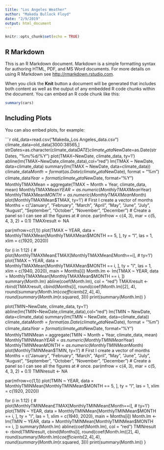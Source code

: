 ```yaml
---
title: "Los Angeles Weather"
author: "Makeda Bullock Floyd"
date: "2/9/2019"
output: html_document
---
```


```r
knitr::opts_chunk$set(echo = TRUE)


```

## R Markdown

This is an R Markdown document. Markdown is a simple formatting syntax for authoring HTML, PDF, and MS Word documents. For more details on using R Markdown see <http://rmarkdown.rstudio.com>.

When you click the **Knit** button a document will be generated that includes both content as well as the output of any embedded R code chunks within the document. You can embed an R code chunk like this:

```r
summary(cars)
```

## Including Plots

You can also embed plots, for example:

```r
old_data=read.csv("Makeda_Los Angeles_data.csv")
climate_data=old_data[3000:38565,]
strDates=as.character(climate_data$DATE)
climate_data$NewDate=as.Date(strDates, "%m/%d/%Y")
plot(TMAX~NewDate, climate_data, ty='l')
abline(lm(TMAX~NewDate,climate_data),col="red")
lm(TMAX ~ NewDate, data=climate_data)
summary(lm(TMAX ~ NewDate, data=climate_data))
climate_data$Month = format(as.Date(climate_data$NewDate), format = "%m")
climate_data$Year = format(climate_data$NewDate, format="%Y")
MonthlyTMAXMean = aggregate(TMAX ~ Month + Year, climate_data, mean)
MonthlyTMAXMean$YEAR = as.numeric(MonthlyTMAXMean$Year)
MonthlyTMAXMean$MONTH = as.numeric(MonthlyTMAXMean$Month)
plot(MonthlyTMAXMean$TMAX, ty='l')
# First I create a vector of months
Months = c("January", "February", "March", "April",
"May", "June", "July", "August", "September", "October",
"November", "December")
# Create a panel so I can see all the figures at
# once.
par(mfrow = c(4, 3), mar = c(5, 4, 3, 2) + 0.1)
TMAXresult <- NA

par(mfrow=c(1,1))
plot(TMAX ~ YEAR, data = MonthlyTMAXMean[MonthlyTMAXMean$MONTH ==
5, ], ty = "l", las = 1, xlim = c(1920, 2020))



for (i in 1:12) {
# plot(MonthlyTMAXMean£TMAX[MonthlyTMAXMean£Month==i],
# ty='l')
plot(TMAX ~ YEAR, data = MonthlyTMAXMean[MonthlyTMAXMean$MONTH ==
i, ], ty = "l", las = 1, xlim = c(1940, 2020),
main = Months[i])
Month.lm <- lm(TMAX ~ YEAR, data = MonthlyTMAXMean[MonthlyTMAXMean$MONTH ==
i, ])
summary(Month.lm)
abline(coef(Month.lm), col = "red")
TMAXresult <- rbind(TMAXresult, cbind(Months[i],
round(coef(Month.lm)[2], 4), round(summary(Month.lm)$coefficients[2,
4], 4), round(summary(Month.lm)$r.squared,
3)))
print(summary(Month.lm))
}



plot(TMIN~NewDate, climate_data, ty='l')
abline(lm(TMIN~NewDate,climate_data),col="red")
lm(TMIN ~ NewDate, data=climate_data)
summary(lm(TMIN ~ NewDate, data=climate_data))
climate_data$Month = format(as.Date(climate_data$NewDate), format = "%m")
climate_data$Year = format(climate_data$NewDate, format="%Y")
MonthlyTMINMean = aggregate(TMIN ~ Month + Year, climate_data, mean)
MonthlyTMINMean$YEAR = as.numeric(MonthlyTMINMean$Year)
MonthlyTMINMean$MONTH = as.numeric(MonthlyTMINMean$Month)
plot(MonthlyTMINMean$TMIN, ty='l')
# First I create a vector of months
Months = c("January", "February", "March", "April",
"May", "June", "July", "August", "September", "October",
"November", "December")
# Create a panel so I can see all the figures at
# once.
par(mfrow = c(4, 3), mar = c(5, 4, 3, 2) + 0.1)
TMINresult <- NA

par(mfrow=c(1,1))
plot(TMIN ~ YEAR, data = MonthlyTMINMean[MonthlyTMINMean$MONTH ==
5, ], ty = "l", las = 1, xlim = c(1920, 2020))



for (i in 1:12) {
# plot(MonthlyTMINMean£TMAX[MonthlyTMINMean£Month==i],
# ty='l')
plot(TMIN ~ YEAR, data = MonthlyTMINMean[MonthlyTMINMean$MONTH ==
i, ], ty = "l", las = 1, xlim = c(1940, 2020),
main = Months[i])
Month.lm <- lm(TMIN ~ YEAR, data = MonthlyTMINMean[MonthlyTMINMean$MONTH ==
i, ])
summary(Month.lm)
abline(coef(Month.lm), col = "red")
TMINresult <- rbind(TMINresult, cbind(Months[i],
round(coef(Month.lm)[2], 4), round(summary(Month.lm)$coefficients[2,
4], 4), round(summary(Month.lm)$r.squared,
3)))
print(summary(Month.lm))
}